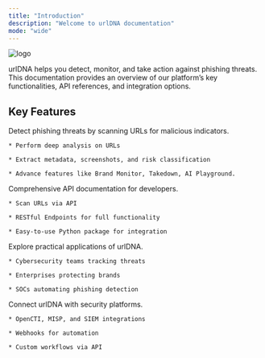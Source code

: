 ```yaml
---
title: "Introduction"
description: "Welcome to urlDNA documentation"
mode: "wide"
---
```


![logo](/images/urldna_green.png)

urlDNA helps you detect, monitor, and take action against phishing threats. This documentation provides an overview of our platform’s key functionalities, API references, and integration options.

## Key Features

<CardGroup cols={2}>
  <Card title="Docs" icon="book" href="https://docs.urldna.io/docs/scan">
    Detect phishing threats by scanning URLs for malicious indicators.

    * Perform deep analysis on URLs

    * Extract metadata, screenshots, and risk classification

    * Advance features like Brand Monitor, Takedown, AI Playground.
  </Card>

  <Card title="API Reference" icon="code" href="https://docs.urldna.io/api-reference/introduction">
    Comprehensive API documentation for developers.

    * Scan URLs via API

    * RESTful Endpoints for full functionality

    * Easy-to-use Python package for integration
  </Card>

  <Card title="Use cases" icon="briefcase" href="https://docs.urldna.io/use-cases/cyber-threat-intelligence">
    Explore practical applications of urlDNA.

    * Cybersecurity teams tracking threats

    * Enterprises protecting brands

    * SOCs automating phishing detection
  </Card>

  <Card title="Integrations" icon="plug" href="https://docs.urldna.io/integrations/integration">
    Connect urlDNA with security platforms.

    * OpenCTI, MISP, and SIEM integrations

    * Webhooks for automation

    * Custom workflows via API
  </Card>
</CardGroup>
